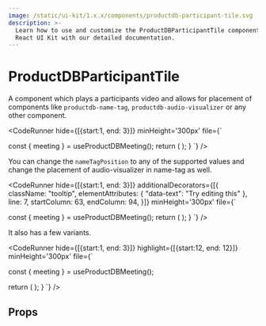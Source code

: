 ```yaml
---
image: /static/ui-kit/1.x.x/components/productdb-participant-tile.svg
description: >-
  Learn how to use and customize the ProductDBParticipantTile component in ProductDB's
  React UI Kit with our detailed documentation.
---
```


# ProductDBParticipantTile


A component which plays a participants video and allows for placement
of components like `productdb-name-tag`, `productdb-audio-visualizer` or any other component.

<CodeRunner 
hide={[{start:1, end: 3}]}
minHeight='300px'
file={`

  const { meeting } = useProductDBMeeting();
  return (
    <ProductDBParticipantTile participant={meeting.self}>
      <ProductDBNameTag participant={meeting.self}>
        <ProductDBAudioVisualizer slot="start" />
      </ProductDBNameTag>
    </ProductDBParticipantTile>
  );
}
`} />

You can change the `nameTagPosition` to any of the supported values
and change the placement of audio-visualizer in name-tag as well.


<CodeRunner 
hide={[{start:1, end: 3}]}
additionalDecorators={[{
    className: "tooltip",
    elementAttributes: { "data-text": "Try editing this" },
    line: 7,
    startColumn: 63,
    endColumn: 94,
  }]}
minHeight='300px'
file={`

  const { meeting } = useProductDBMeeting();
  return (
    <ProductDBParticipantTile participant={meeting.self} nameTagPosition="bottom-center">
      <ProductDBNameTag participant={meeting.self}>
        <ProductDBAudioVisualizer slot="start" />
      </ProductDBNameTag>
    </ProductDBParticipantTile>
  );
}
`} />

It also has a few variants.

<CodeRunner 
hide={[{start:1, end: 3}]}
highlight={[{start:12, end: 12}]}
minHeight='300px'
file={`

  const { meeting } = useProductDBMeeting();

  return (
    <ProductDBParticipantTile
      participant={meeting.self}
      nameTagPosition="bottom-center" 
      variant="gradient"
    >
      <ProductDBNameTag participant={meeting.self}>
        <ProductDBAudioVisualizer slot="start" />
      </ProductDBNameTag>
    </ProductDBParticipantTile>
  );
}
`} />


## Props

<PropsTable of="productdb-participant-tile" />

<head>
  <title>React UI Kit ProductDBParticipantTile</title>
</head>
